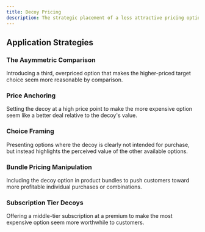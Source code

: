 ```yaml
---
title: Decoy Pricing
description: The strategic placement of a less attractive pricing option (the "decoy") alongside two primary choices, designed to influence consumer decision-making by making one option appear as the best value.
---
```


## Application Strategies

### The Asymmetric Comparison  
Introducing a third, overpriced option that makes the higher-priced target choice seem more reasonable by comparison.

### Price Anchoring  
Setting the decoy at a high price point to make the more expensive option seem like a better deal relative to the decoy's value.

### Choice Framing  
Presenting options where the decoy is clearly not intended for purchase, but instead highlights the perceived value of the other available options.

### Bundle Pricing Manipulation  
Including the decoy option in product bundles to push customers toward more profitable individual purchases or combinations.

### Subscription Tier Decoys  
Offering a middle-tier subscription at a premium to make the most expensive option seem more worthwhile to customers.
